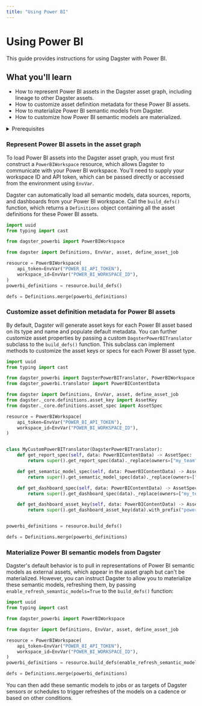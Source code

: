 ```yaml
---
title: "Using Power BI"
---
```


# Using Power BI

<ExperimentalCallout />

This guide provides instructions for using Dagster with Power BI.

## What you'll learn

- How to represent Power BI assets in the Dagster asset graph, including lineage to other Dagster assets.
- How to customize asset definition metadata for these Power BI assets.
- How to materialize Power BI semantic models from Dagster.
- How to customize how Power BI semantic models are materialized.

<details>
  <summary>Prerequisites</summary>- Familiarity with asset definitions and the Dagster
  asset graph - Familiarity with Dagster resources - Familiarity with Power BI concepts,
  like semantic models, data sources, reports, and dashboards - A Power BI workspace
  and API token
</details>

### Represent Power BI assets in the asset graph

To load Power BI assets into the Dagster asset graph, you must first construct a `PowerBIWorkspace` resource, which allows Dagster to communicate with your Power BI workspace. You'll need to supply your workspace ID and API token, which can be passed directly or accessed from the environment using `EnvVar`.

Dagster can automatically load all semantic models, data sources, reports, and dashboards from your Power BI workspace. Call the `build_defs()` function, which returns a `Definitions` object containing all the asset definitions for these Power BI assets.

```python file=/integrations/power-bi/representing-power-bi-assets.py
import uuid
from typing import cast

from dagster_powerbi import PowerBIWorkspace

from dagster import Definitions, EnvVar, asset, define_asset_job

resource = PowerBIWorkspace(
    api_token=EnvVar("POWER_BI_API_TOKEN"),
    workspace_id=EnvVar("POWER_BI_WORKSPACE_ID"),
)
powerbi_definitions = resource.build_defs()

defs = Definitions.merge(powerbi_definitions)
```

### Customize asset definition metadata for Power BI assets

By default, Dagster will generate asset keys for each Power BI asset based on its type and name and populate default metadata. You can further customize asset properties by passing a custom `DagsterPowerBITranslator` subclass to the `build_defs()` function. This subclass can implement methods to customize the asset keys or specs for each Power BI asset type.

```python file=/integrations/power-bi/customize-power-bi-asset-defs.py
import uuid
from typing import cast

from dagster_powerbi import DagsterPowerBITranslator, PowerBIWorkspace
from dagster_powerbi.translator import PowerBIContentData

from dagster import Definitions, EnvVar, asset, define_asset_job
from dagster._core.definitions.asset_key import AssetKey
from dagster._core.definitions.asset_spec import AssetSpec

resource = PowerBIWorkspace(
    api_token=EnvVar("POWER_BI_API_TOKEN"),
    workspace_id=EnvVar("POWER_BI_WORKSPACE_ID"),
)


class MyCustomPowerBITranslator(DagsterPowerBITranslator):
    def get_report_spec(self, data: PowerBIContentData) -> AssetSpec:
        return super().get_report_spec(data)._replace(owners=["my_team"])

    def get_semantic_model_spec(self, data: PowerBIContentData) -> AssetSpec:
        return super().get_semantic_model_spec(data)._replace(owners=["my_team"])

    def get_dashboard_spec(self, data: PowerBIContentData) -> AssetSpec:
        return super().get_dashboard_spec(data)._replace(owners=["my_team"])

    def get_dashboard_asset_key(self, data: PowerBIContentData) -> AssetKey:
        return super().get_dashboard_asset_key(data).with_prefix("powerbi")


powerbi_definitions = resource.build_defs()

defs = Definitions.merge(powerbi_definitions)
```

### Materialize Power BI semantic models from Dagster

Dagster's default behavior is to pull in representations of Power BI semantic models as external assets, which appear in the asset graph but can't be materialized. However, you can instruct Dagster to allow you to materialize these semantic models, refreshing them, by passing `enable_refresh_semantic_models=True` to the `build_defs()` function:

```python file=/integrations/power-bi/materialize-semantic-models.py
import uuid
from typing import cast

from dagster_powerbi import PowerBIWorkspace

from dagster import Definitions, EnvVar, asset, define_asset_job

resource = PowerBIWorkspace(
    api_token=EnvVar("POWER_BI_API_TOKEN"),
    workspace_id=EnvVar("POWER_BI_WORKSPACE_ID"),
)
powerbi_definitions = resource.build_defs(enable_refresh_semantic_models=True)

defs = Definitions.merge(powerbi_definitions)
```

You can then add these semantic models to jobs or as targets of Dagster sensors or schedules to trigger refreshes of the models on a cadence or based on other conditions.
